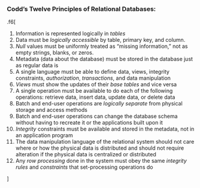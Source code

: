 
### Codd's Twelve Principles of Relational Databases:

.f6[

1. Information is represented logically in *tables*
2. Data must be *logically accessible* by table, primary key, and column.
3. *Null* values must be uniformly treated as “missing information,” not as empty strings, blanks, or zeros.
4. Metadata (data about the database) must be stored in the database just as regular data is
5. A single language must be able to define data, views, integrity
constraints, *authorization*, *transactions*, and data manipulation
6. *Views* must show the updates of their *base tables* and vice versa
7. A single operation must be available to do each of the following
operations: retrieve data, insert data, update data, or delete data
8. Batch and end-user operations are *logically separate* from physical
storage and access methods
9. Batch and end-user operations can change the database schema without having to recreate it or the applications built upon it
10. *Integrity* constraints must be available and stored in the metadata, not in
an application program
11. The data manipulation language of the relational system should not care
where or how the physical data is distributed and should not require
alteration if the physical data is centralized or distributed
12. Any *row processing* done in the system must obey the same *integrity rules* and *constraints* that set-processing operations do

]

